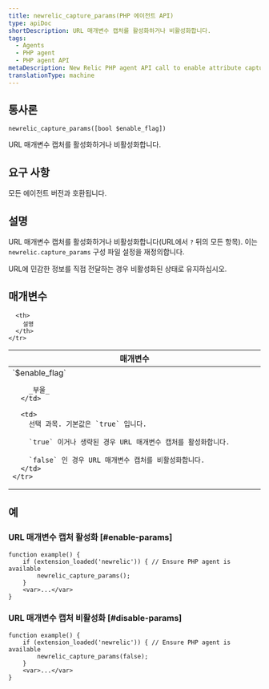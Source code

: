 ```yaml
---
title: newrelic_capture_params(PHP 에이전트 API)
type: apiDoc
shortDescription: URL 매개변수 캡처를 활성화하거나 비활성화합니다.
tags:
  - Agents
  - PHP agent
  - PHP agent API
metaDescription: New Relic PHP agent API call to enable attribute capture and override config settings.
translationType: machine
---
```


## 통사론

```
newrelic_capture_params([bool $enable_flag])
```

URL 매개변수 캡처를 활성화하거나 비활성화합니다.

## 요구 사항

모든 에이전트 버전과 호환됩니다.

## 설명

URL 매개변수 캡처를 활성화하거나 비활성화합니다(URL에서 `?` 뒤의 모든 항목). 이는 `newrelic.capture_params` 구성 파일 설정을 재정의합니다.

<Callout variant="important">
  URL에 민감한 정보를 직접 전달하는 경우 비활성화된 상태로 유지하십시오.
</Callout>

## 매개변수

<table>
  <thead>
    <tr>
      <th width="25%">
        매개변수
      </th>

      <th>
        설명
      </th>
    </tr>
  </thead>

  <tbody>
    <tr>
      <td>
        `$enable_flag`

        _부울_
      </td>

      <td>
        선택 과목. 기본값은 `true` 입니다.

        `true` 이거나 생략된 경우 URL 매개변수 캡처를 활성화합니다.

        `false` 인 경우 URL 매개변수 캡처를 비활성화합니다.
      </td>
    </tr>
  </tbody>
</table>

## 예

### URL 매개변수 캡처 활성화 [#enable-params]

```
function example() {
    if (extension_loaded('newrelic')) { // Ensure PHP agent is available
	    newrelic_capture_params();
   	}
    <var>...</var>
}
```

### URL 매개변수 캡처 비활성화 [#disable-params]

```
function example() {
    if (extension_loaded('newrelic')) { // Ensure PHP agent is available
	    newrelic_capture_params(false);
    }
    <var>...</var>
}
```